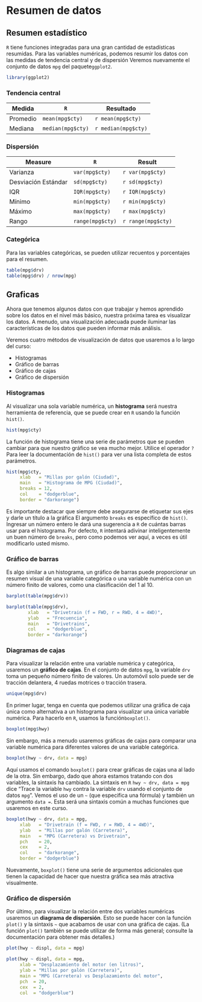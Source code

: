 # Resumen de datos

## Resumen estadístico

`R` tiene funciones integradas para una gran cantidad de estadísticas resumidas. Para las variables numéricas, podemos resumir los datos con las medidas de tendencia central y de dispersión Veremos nuevamente el conjunto de datos `mpg` del paquete` ggplot2`.

```r
library(ggplot2)
```

### Tendencia central {-}

| Medida  | `R`               | Resultado           |
|---------|-------------------|---------------------|
| Promedio| `mean(mpg$cty)`   | `r mean(mpg$cty)`   |
| Mediana | `median(mpg$cty)` | `r median(mpg$cty)` |

### Dispersión {-}

| Measure            | `R`              | Result             |
|--------------------|------------------|--------------------|
| Varianza           | `var(mpg$cty)`   | `r var(mpg$cty)`   |
| Desviación Estándar| `sd(mpg$cty)`    | `r sd(mpg$cty)`    |
| IQR                | `IQR(mpg$cty)`   | `r IQR(mpg$cty)`   |
| Mínimo             | `min(mpg$cty)`   | `r min(mpg$cty)`   |
| Máximo             | `max(mpg$cty)`   | `r max(mpg$cty)`   |
| Rango              | `range(mpg$cty)` | `r range(mpg$cty)` |

### Categórica {-}

Para las variables categóricas, se pueden utilizar recuentos y porcentajes para el resumen.

```r
table(mpg$drv)
table(mpg$drv) / nrow(mpg)
```

## Graficas

Ahora que tenemos algunos datos con que trabajar y hemos aprendido sobre los datos en el nivel más básico, nuestra próxima tarea es visualizar los datos. A menudo, una visualización adecuada puede iluminar las características de los datos que pueden informar más análisis.

Veremos cuatro métodos de visualización de datos que usaremos a lo largo del curso:

- Histogramas
- Gráfico de barras
- Gráfico de cajas
- Gráfico de dispersión

### Histogramas

Al visualizar una sola variable numérica, un **histograma** será nuestra herramienta de referencia, que se puede crear en `R` usando la función `hist()`.

```r
hist(mpg$cty)
```

La función de histograma tiene una serie de parámetros que se pueden cambiar para que nuestro gráfico se vea mucho mejor. Utilice el operador `?` Para leer la documentación de `hist()` para ver una lista completa de estos parámetros.

```r
hist(mpg$cty,
     xlab   = "Millas por galón (Ciudad)",
     main   = "Histograma de MPG (Ciudad)",
     breaks = 12,
     col    = "dodgerblue",
     border = "darkorange")
```

Es importante destacar que siempre debe asegurarse de etiquetar sus ejes y darle un título a la gráfica El argumento `breaks` es específico de `hist()`. Ingresar un número entero le dará una sugerencia a `R` de cuántas barras usar para el histograma. Por defecto, `R` intentará adivinar inteligentemente un buen número de `breaks`, pero como podemos ver aquí, a veces es útil modificarlo usted mismo.

### Gráfico de barras

Es algo similar a un histograma, un gráfico de barras puede proporcionar un resumen visual de una variable categórica o una variable numérica con un número finito de valores, como una clasificación del 1 al 10.

```r
barplot(table(mpg$drv))
```

```r
barplot(table(mpg$drv),
        xlab   = "Drivetrain (f = FWD, r = RWD, 4 = 4WD)",
        ylab   = "Frecuencia",
        main   = "Drivetrains",
        col    = "dodgerblue",
        border = "darkorange")
```

### Diagramas de cajas

Para visualizar la relación entre una variable numérica y categórica, usaremos un **gráfico de cajas**. En el conjunto de datos `mpg`, la variable `drv` toma un pequeño número finito de valores. Un automóvil solo puede ser de tracción delantera, 4 ruedas motrices o tracción trasera.

```r
unique(mpg$drv)
```

En primer lugar, tenga en cuenta que podemos utilizar una gráfica de caja única como alternativa a un histograma para visualizar una única variable numérica. Para hacerlo en `R`, usamos la función` boxplot()`.

```r
boxplot(mpg$hwy)
```

Sin embargo, más a menudo usaremos gráficas de cajas para comparar una variable numérica para diferentes valores de una variable categórica.

```r
boxplot(hwy ~ drv, data = mpg)
```

Aquí usamos el comando `boxplot()` para crear gráficas de cajas una al lado de la otra. Sin embargo, dado que ahora estamos tratando con dos variables, la sintaxis ha cambiado. La sintaxis en `R` `hwy ~ drv, data = mpg` dice "Trace la variable `hwy` contra la variable `drv` usando el conjunto de datos `mpg` ". Vemos el uso de un `~` (que especifica una fórmula) y también un argumento `data =`. Esta será una sintaxis común a muchas funciones que usaremos en este curso.

```r
boxplot(hwy ~ drv, data = mpg,
     xlab   = "Drivetrain (f = FWD, r = RWD, 4 = 4WD)",
     ylab   = "Millas por galón (Carretera)",
     main   = "MPG (Carretera) vs Drivetrain",
     pch    = 20,
     cex    = 2,
     col    = "darkorange",
     border = "dodgerblue")
```

Nuevamente, `boxplot()` tiene una serie de argumentos adicionales que tienen la capacidad de hacer que nuestra gráfica sea más atractiva visualmente.

### Gráfico de dispersión

Por último, para visualizar la relación entre dos variables numéricas usaremos un **diagrama de dispersión**. Esto se puede hacer con la función `plot()` y la sintaxis `~` que acabamos de usar con una gráfica de cajas. (La función `plot()` también se puede utilizar de forma más general; consulte la documentación para obtener más detalles.)

```r
plot(hwy ~ displ, data = mpg)
```

```r
plot(hwy ~ displ, data = mpg,
     xlab = "Desplazamiento del motor (en litros)",
     ylab = "Millas por galón (Carretera)",
     main = "MPG (Carretera) vs Desplazamiento del motor",
     pch  = 20,
     cex  = 2,
     col  = "dodgerblue")
```


